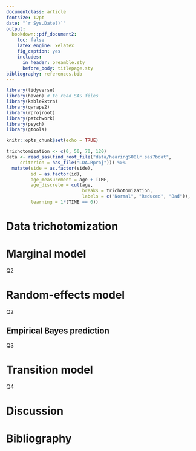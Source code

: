```yaml
---
documentclass: article
fontsize: 12pt
date: "`r Sys.Date()`"
output: 
  bookdown::pdf_document2: 
    toc: false
    latex_engine: xelatex
    fig_caption: yes
    includes:
      in_header: preamble.sty
      before_body: titlepage.sty
bibliography: references.bib  
---
```


```r
library(tidyverse)
library(haven) # to read SAS files
library(kableExtra)
library(qwraps2)
library(rprojroot)
library(patchwork)
library(psych)
library(gtools)

knitr::opts_chunk$set(echo = TRUE)
```

```r
trichotomization <- c(0, 50, 70, 120)
data <- read_sas(find_root_file("data/hearing500lr.sas7bdat", 
     criterion = has_file("LDA.Rproj"))) %>%
  mutate(side = as.factor(side),
         id = as.factor(id),
         age_measurement = age + TIME,
         age_discrete = cut(age,
                            breaks = trichotomization,
                            labels = c("Normal", "Reduced", "Bad")),
         learning = 1*(TIME == 0))
```
# Data trichotomization

# Marginal model
Q2

# Random-effects model
Q2

## Empirical Bayes prediction
Q3

# Transition model
Q4

# Discussion


# Bibliography

